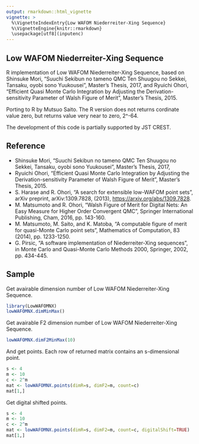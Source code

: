 ```yaml
---
output: rmarkdown::html_vignette
vignette: >
  %\VignetteIndexEntry{Low WAFOM Niederreiter-Xing Sequence}
  %\VignetteEngine{knitr::rmarkdown}
  \usepackage[utf8](inputenc)
---
```


Low WAFOM Niederreiter-Xing Sequence
------------------------------------

R implementation of Low WAFOM Niederreiter-Xing Sequence,
based on
Shinsuke Mori,
"Suuchi Sekibun no tameno QMC Ten Shuugou no Sekkei, Tansaku,
oyobi sono Yuukousei",
Master's Thesis, 2017,
and Ryuichi Ohori,
"Efficient Quasi Monte Carlo Integration by Adjusting the
Derivation-sensitivity Parameter of Walsh Figure of Merit",
Master's Thesis, 2015.

Porting to R by Mutsuo Saito.
The R version does not returns cordinate value zero,
but returns value very near to zero, 2^-64.

The development of this code is partially supported
by JST CREST.

Reference
---------
* Shinsuke Mori,
  "Suuchi Sekibun no tameno QMC Ten Shuugou no Sekkei, Tansaku,
  oyobi sono Yuukousei",
  Master's Thesis, 2017,
* Ryuichi Ohori,
  "Efficient Quasi Monte Carlo Integration by Adjusting the
  Derivation-sensitivity Parameter of Walsh Figure of Merit",
  Master's Thesis, 2015.
* S. Harase and R. Ohori,
  "A search for extensible low-WAFOM point sets",
  arXiv preprint, arXiv:1309.7828, (2013),
  [https://arxiv.org/abs/1309.7828](https://arxiv.org/abs/1309.7828).
* M. Matsumoto and R. Ohori,
  "Walsh Figure of Merit for Digital Nets: An Easy Measure
  for Higher Order Convergent QMC",
  Springer International Publishing, Cham, 2016, pp. 143-160.
* M. Matsumoto, M. Saito, and K. Matoba,
  "A computable figure of merit for quasi-Monte Carlo point sets",
  Mathematics of Computation, 83 (2014), pp. 1233-1250.
* G. Pirsic,
  "A software implementation of Niederreiter-Xing sequences",
  in Monte Carlo and Quasi-Monte Carlo Methods 2000,
  Springer, 2002, pp. 434-445.

Sample
------
Get avairable dimension number of Low WAFOM Niederreiter-Xing Sequence.
```r
library(LowWAFOMNX)
lowWAFOMNX.dimMinMax()
```

Get avairable F2 dimension number of Low WAFOM Niederreiter-Xing Sequence.
```r
lowWAFOMNX.dimF2MinMax(10)
```

And get points. Each row of returned matrix contains an s-dimensional point.
```r
s <- 4
m <- 10
c <- 2^m
mat <- lowWAFOMNX.points(dimR=s, dimF2=m, count=c)
mat[1,]
```

Get digital shifted points.
```r
s <- 4
m <- 10
c <- 2^m
mat <- lowWAFOMNX.points(dimR=s, dimF2=m, count=c, digitalShift=TRUE)
mat[1,]
```

